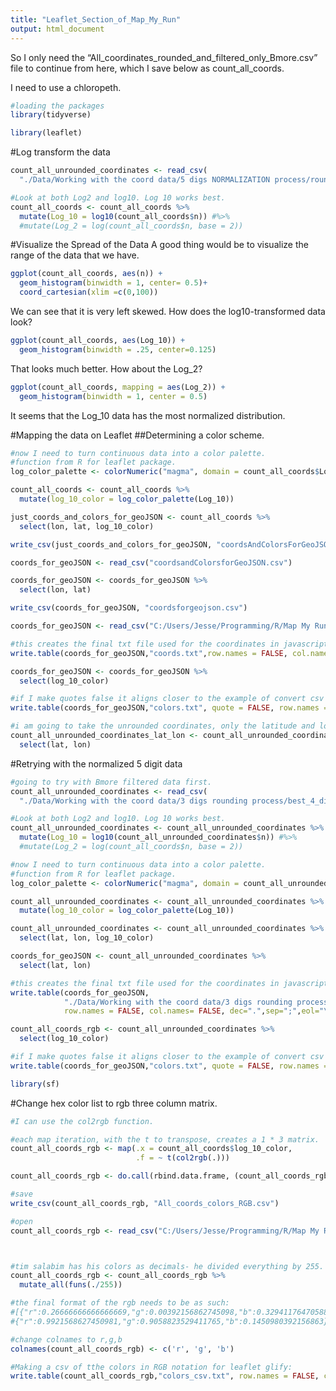 ```yaml
---
title: "Leaflet_Section_of_Map_My_Run"
output: html_document
---
```


So I only need the "All_coordinates_rounded_and_filtered_only_Bmore.csv" file to
continue from here, which I save below as count_all_coords.

I need to use a chloropeth. 

```r
#loading the packages
library(tidyverse)

library(leaflet)


```

#Log transform the data

```r

count_all_unrounded_coordinates <- read_csv(
  "./Data/Working with the coord data/5 digs NORMALIZATION process/rounded_5_digs_filtered_counted_then_normalized_to_best_5_dig_and_filtered_then_counted_again.csv")

#Look at both Log2 and log10. Log 10 works best. 
count_all_coords <- count_all_coords %>%
  mutate(Log_10 = log10(count_all_coords$n)) #%>%
  #mutate(Log_2 = log(count_all_coords$n, base = 2))

```

#Visualize the Spread of the Data
A good thing would be to visualize the range of the data that we have. 

```r
ggplot(count_all_coords, aes(n)) +
  geom_histogram(binwidth = 1, center= 0.5)+
  coord_cartesian(xlim =c(0,100))
```

We can see that it is very left skewed. 
How does the log10-transformed data look?

```r
ggplot(count_all_coords, aes(Log_10)) +
  geom_histogram(binwidth = .25, center=0.125)
```

That looks much better. How about the Log_2?

```r
ggplot(count_all_coords, mapping = aes(Log_2)) +
  geom_histogram(binwidth = 1, center = 0.5)
```

It seems that the Log_10 data has the most normalized distribution. 

#Mapping the data on Leaflet
##Determining a color scheme. 
```r
#now I need to turn continuous data into a color palette. 
#function from R for leaflet package. 
log_color_palette <- colorNumeric("magma", domain = count_all_coords$Log_10)

count_all_coords <- count_all_coords %>%
  mutate(log_10_color = log_color_palette(Log_10))

just_coords_and_colors_for_geoJSON <- count_all_coords %>%
  select(lon, lat, log_10_color)

write_csv(just_coords_and_colors_for_geoJSON, "coordsAndColorsForGeoJSON.csv")

coords_for_geoJSON <- read_csv("coordsandColorsforGeoJSON.csv")

coords_for_geoJSON <- coords_for_geoJSON %>%
  select(lon, lat)

write_csv(coords_for_geoJSON, "coordsforgeojson.csv")

coords_for_geoJSON <- read_csv("C:/Users/Jesse/Programming/R/Map My Run Redone/Javascript Leaflet/coordsForGeoJSON.csv")

#this creates the final txt file used for the coordinates in javascript
write.table(coords_for_geoJSON,"coords.txt",row.names = FALSE, col.names= FALSE, dec=".",sep=";",eol="\\n")

coords_for_geoJSON <- coords_for_geoJSON %>%
  select(log_10_color)

#if I make quotes false it aligns closer to the example of convert csv to array. 
write.table(coords_for_geoJSON,"colors.txt", quote = FALSE, row.names = FALSE, col.names= FALSE, dec=".",sep=";",eol="\\n")

#i am going to take the unrounded coordinates, only the latitude and longitude, no color, and plot it in leaflet to see how we should best normalize/ round the data. 
count_all_unrounded_coordinates_lat_lon <- count_all_unrounded_coordinates %>%
  select(lat, lon)


```

#Retrying with the normalized 5 digit data
```r
#going to try with Bmore filtered data first. 
count_all_unrounded_coordinates <- read_csv(
  "./Data/Working with the coord data/3 digs rounding process/best_4_dig_for_each_3_dig_chosen_counted_then_filtered.csv")

#Look at both Log2 and log10. Log 10 works best. 
count_all_unrounded_coordinates <- count_all_unrounded_coordinates %>%
  mutate(Log_10 = log10(count_all_unrounded_coordinates$n)) #%>%
  #mutate(Log_2 = log(count_all_coords$n, base = 2))

```

```r
#now I need to turn continuous data into a color palette. 
#function from R for leaflet package. 
log_color_palette <- colorNumeric("magma", domain = count_all_unrounded_coordinates$Log_10)

count_all_unrounded_coordinates <- count_all_unrounded_coordinates %>%
  mutate(log_10_color = log_color_palette(Log_10))

count_all_unrounded_coordinates <- count_all_unrounded_coordinates %>%
  select(lat, lon, log_10_color)

coords_for_geoJSON <- count_all_unrounded_coordinates %>%
  select(lat, lon)

#this creates the final txt file used for the coordinates in javascript
write.table(coords_for_geoJSON,
            "./Data/Working with the coord data/3 digs rounding process/best_4_dig_for_each_3_dig_chosen_counted_then_filtered.txt",
            row.names = FALSE, col.names= FALSE, dec=".",sep=";",eol="\\n")

count_all_coords_rgb <- count_all_unrounded_coordinates %>%
  select(log_10_color)

#if I make quotes false it aligns closer to the example of convert csv to array. 
write.table(coords_for_geoJSON,"colors.txt", quote = FALSE, row.names = FALSE, col.names= FALSE, dec=".",sep=";",eol="\\n")

```

```r
library(sf)
```

#Change hex color list to rgb three column matrix.
```r
#I can use the col2rgb function. 

#each map iteration, with the t to transpose, creates a 1 * 3 matrix.
count_all_coords_rgb <- map(.x = count_all_coords$log_10_color, 
                            .f = ~ t(col2rgb(.))) 

count_all_coords_rgb <- do.call(rbind.data.frame, (count_all_coords_rgb))

#save
write_csv(count_all_coords_rgb, "All_coords_colors_RGB.csv")

#open
count_all_coords_rgb <- read_csv("C:/Users/Jesse/Programming/R/Map My Run Redone/Data/All_coords_colors_RGB.csv")



#tim salabim has his colors as decimals- he divided everything by 255. So let's try that
count_all_coords_rgb <- count_all_coords_rgb %>%
  mutate_all(funs(./255))

#the final format of the rgb needs to be as such:
#[{"r":0.26666666666666669,"g":0.00392156862745098,"b":0.32941176470588237},
#{"r":0.9921568627450981,"g":0.9058823529411765,"b":0.1450980392156863}]

#change colnames to r,g,b
colnames(count_all_coords_rgb) <- c('r', 'g', 'b')

#Making a csv of tthe colors in RGB notation for leaflet glify:
write.table(count_all_coords_rgb,"colors_csv.txt", row.names = FALSE, col.names= TRUE, dec=".",sep=";",quote= FALSE, eol="\\n")
```